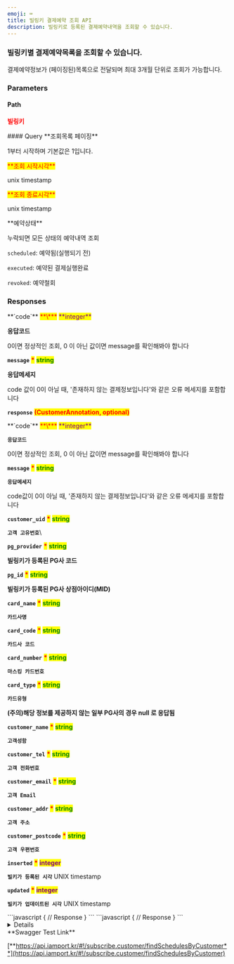 ```yaml
---
emoji: ⌨
title: 빌링키 결제예약 조회 API
description: 빌링키로 등록된 결졔예약내역을 조회할 수 있습니다.
---
```





### 빌링키별 결제예약목록을 조회할 수 있습니다.

<Swagger method="get" path="/subscribe/customers/{customer_uid}/schedules" baseUrl="https://api.iamport.kr" summary="빌링키 결제예약 조회">
<SwaggerDescription>
결제예약정보가 (페이징된)목록으로 전달되며 최대 3개월 단위로 조회가 가능합니다.

</SwaggerDescription>

### Parameters

#### Path

<SwaggerParameter name="customer_uid" type="String" required="true">
<mark style="color:red;">

**빌링키**

</mark>

</SwaggerParameter>
#### Query

<SwaggerParameter name="page" type="integer">
**조회목록 페이징**

1부터 시작하며 기본값은 1입니다.

</SwaggerParameter>
<SwaggerParameter name="from" type="integer" required="true">
<mark style="color:red;">**조회 시작시각**</mark>

unix timestamp

</SwaggerParameter>
<SwaggerParameter name="to" type="integer" required="true">
<mark style="color:red;">**조회 종료시각**</mark>

unix timestamp

</SwaggerParameter>
<SwaggerParameter name="schedule-status	" type="String">
**예약상태**

누락되면 모든 상태의 예약내역 조회

`scheduled`: 예약됨(실행되기 전)

`executed`: 예약된 결제실행완료

`revoked`: 예약철회

</SwaggerParameter>


### Responses

<SwaggerResponse status="200: OK" description="성공">
<Tabs>
<Tab title="CustomerResponse">
**`code`** <mark style="color:red;">**\***</mark> <mark style="color:purple;">**integer**</mark>

**응답코드**

0이면 정상적인 조회, 0 이 아닌 값이면 message를 확인해봐야 합니다



**`message`** <mark style="color:red;">**\***</mark> <mark style="color:green;">**string**</mark>

**응답메세지**

code 값이 0이 아닐 때, '존재하지 않는 결제정보입니다'와 같은 오류 메세지를 포함합니다



**`response`** <mark style="color:red;">**(CustomerAnnotation, optional)**</mark>

</Tab>
</Tabs>

<Tabs>
<Tab title="CustomerAnnotation">
**`code`** <mark style="color:red;">**\***</mark> <mark style="color:purple;">**integer**</mark>

**`응답코드`**

0이면 정상적인 조회, 0 이 아닌 값이면 message를 확인해봐야 합니다



**`message`** <mark style="color:red;">**\***</mark> <mark style="color:green;">**string**</mark>

**`응답메세지`**

code값이 0이 아닐 때, '존재하지 않는 결제정보입니다'와 같은 오류 메세지를 포함합니다



**`customer_uid`** <mark style="color:red;">**\***</mark> <mark style="color:green;">**string**</mark>

**`고객 고유번호`**\

**`pg_provider`** <mark style="color:red;">**\***</mark> <mark style="color:green;">**string**</mark>

**빌링키가 등록된 PG사 코드**


**`pg_id`** <mark style="color:red;">**\***</mark> <mark style="color:green;">**string**</mark>

**빌링키가 등록된 PG사 상점아이디(MID)**


**`card_name`** <mark style="color:red;">**\***</mark> <mark style="color:green;">**string**</mark>

**`카드사명`**


**`card_code`** <mark style="color:red;">**\***</mark> <mark style="color:green;">**string**</mark>

**`카드사 코드`**



**`card_number`** <mark style="color:red;">**\***</mark> <mark style="color:green;">**string**</mark>

**`마스킹 카드번호`**


**`card_type`** <mark style="color:red;">**\***</mark> <mark style="color:green;">**string**</mark>

**`카드유형`**

**(주의)해당 정보를 제공하지 않는 일부 PG사의 경우 null 로 응답됨**


**`customer_name`** <mark style="color:red;">**\***</mark> <mark style="color:green;">**string**</mark>

**`고객성함`**


**`customer_tel`** <mark style="color:red;">**\***</mark> <mark style="color:green;">**string**</mark>

**`고객 전화번호`**


**`customer_email`** <mark style="color:red;">**\***</mark> <mark style="color:green;">**string**</mark>

**`고객 Email`**


**`customer_addr`** <mark style="color:red;">**\***</mark> <mark style="color:green;">**string**</mark>

**`고객 주소`**



**`customer_postcode`** <mark style="color:red;">**\***</mark> <mark style="color:green;">**string**</mark>

**`고객 우편번호`**



**`inserted`** <mark style="color:red;">**\***</mark> <mark style="color:purple;">**integer**</mark>

**`빌키가 등록된 시각`** UNIX timestamp



**`updated`** <mark style="color:red;">**\***</mark> <mark style="color:purple;">**integer**</mark>

**`빌키가 업데이트된 시각`** UNIX timestamp

</Tab>
</Tabs>

</SwaggerResponse>

<SwaggerResponse status="400: Bad Request" description="검색 파라미터가 유효하지 않은 경우">
```javascript
{
    // Response
}
```

</SwaggerResponse>

<SwaggerResponse status="401: Unauthorized" description="인증 Token이 전달되지 않았거나 유효하지 않은 경우">
```javascript
{
    // Response
}
```

</SwaggerResponse>

</Swagger>

<Details>
<p slot="summary">Response Model Schema</p>

```json
{
  "code": 0,
  "message": "string",
  "response": [
    {
      "customer_uid": "string",
      "merchant_uid": "string",
      "imp_uid": "string",
      "schedule_at": "0",
      "executed_at": "0",
      "revoked_at": "0",
      "amount": 0,
      "name": "string",
      "buyer_name": "string",
      "buyer_email": "string",
      "buyer_tel": "string",
      "buyer_addr": "string",
      "buyer_postcode": "string",
      "custom_data": "string",
      "schedule_status": "scheduled",
      "payment_status": "paid",
      "fail_reason": "string"
    }
  ]
}
```

</Details>

<Hint style="success">
**Swagger Test Link**

[**https://api.iamport.kr/#!/subscribe.customer/findSchedulesByCustomer**](https://api.iamport.kr/#!/subscribe.customer/findSchedulesByCustomer)
</Hint>
